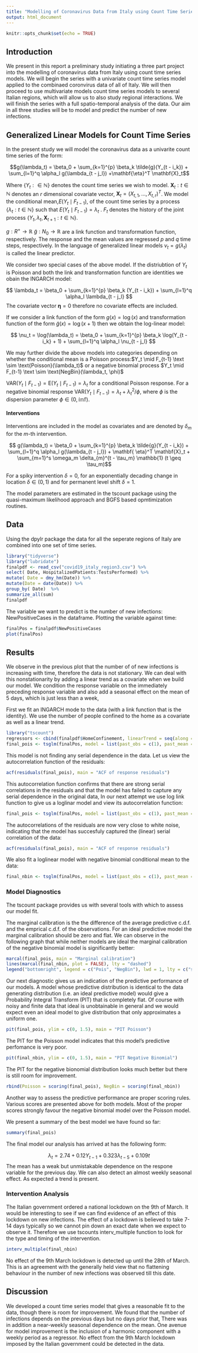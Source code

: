 ```yaml
---
title: "Modelling of Coronavirus Data from Italy using Count Time Series Models"
output: html_document
---
```


```r
knitr::opts_chunk$set(echo = TRUE)
```

## Introduction

We present in this report a preliminary study  initiating a three part project into the modelling of  coronavirus data from Italy using count time series models. We will begin the series  with a univariate count time series model applied to the combinaed coronvirus data of all of Italy. We will then proceed to use multivariate models count time series models to several Italian regions, which will allow us to also study regional interactions. We will finish the series with a full spatio-temporal analysis of the data. Our aim in all three studies will be to model and predict the number of new infections.



## Generalized Linear Models for Count Time Series

In the present study we will model the coronavirus data as a univarite count time series of the form:


$$g(\lambda_t) = \beta_0 + \sum_{k=1}^{p} \beta_k \tilde{g}(Y_{t - i_k}) + \sum_{l=1}^q \alpha_l g(\lambda_{t - j_l}) +\mathbf{\eta}^T \mathbf{X}_t$$

Where $\{Y_t: \in \mathbb{N} \}$ denotes the count time series we wish to model.  $\mathbf{X}_t: t \in \mathbb{N}$ denotes an $r$ dimensional covariate vector, $\mathbf{X}_t = ( X_{t,1}, ..., X_{{t,r}} )^T$. We model the conditional mean,$E(Y_t \mid F_{t-1})$,  of the count time series by a process 
$\{\lambda_t : t \in \mathbb{N} \}$ such that $E(Y_t \mid F_{t-1}) = \lambda_t$ . $F_t$ denotes the history of the joint process $\{Y_t, \lambda_t, \mathbf{X}_{t+1} :t \in \mathbb{N} \}$.

$g : R^+ \rightarrow \mathbb{R}$  $\tilde{g}: N_0 \rightarrow \mathbb{R}$ are a link function and transformation function, respectively. The response and the mean values are regressed $p$ and $q$ time steps, respectively. In the language of generalized linear models $\nu_t = g(\lambda_t)$ is called the linear predictor.

We consider two special cases of the above model. If the distriubtion of $Y_t$ is Poisson and both the link and transformation function are identities we obain the INGARCH model:

$$ \lambda_t = \beta_0 + \sum_{k=1}^{p} \beta_k (Y_{t - i_k}) + \sum_{l=1}^q \alpha_l \lambda_{t - j_l} $$
The covariate vector $\mathbf{\eta} = 0$ therefore no covariate effects are included.

If we consider a link function of the form $g(x) = \log (x)$ and transformation function of the form $\tilde{g}(x) = \log(x+1)$ then we obtain the log-linear model:


$$ \nu_t = \log(\lambda_t) = \beta_0 + \sum_{k=1}^{p} \beta_k \log(Y_{t - i_k} + 1) + \sum_{l=1}^q \alpha_l \nu_{t - j_l} $$

We may further divide the above models into categories depending on whether the conditional mean is a Poisson process:$Y_t \mid F_{t-1} \text \sim  \text{Poisson}(\lambda_t)$ or a negative binomial process $Y_t \mid F_{t-1} \text \sim  \text{NegBin}(\lambda_t, \phi)$

$\text{VAR}(Y_t \mid F_{t-1}) = \text{E}(Y_t \mid F_{t-1}) = \lambda_t$ for a conditional Poisson response. For a negative binomial response
$\text{VAR}(Y_t \mid F_{t-1}) = \lambda_t + \lambda_t^{2} / \phi$, where $\phi$ is the dispersion parameter $\phi \in (0, \mathbb{inf})$.

#### Interventions

Interventions are included in the model as covariates and are denoted by $\delta_m$ for the $m$-th intervention.

$$ g(\lambda_t) = \beta_0 + \sum_{k=1}^{p} \beta_k \tilde{g}(Y_{t - i_k}) + \sum_{l=1}^q \alpha_l g(\lambda_{t - j_l}) + \mathbf{ \eta}^T \mathbf{X}_t 
+ \sum_{m=1}^s \omega_m \delta_{m}^{t - \tau_m}    \mathbb{1} (t \geq \tau_m)$$

For a spiky intervention $\delta=0$, for an exponentially decading change in location $\delta \in (0,1)$ and for permanent level shift $\delta=1$.

The model parameters are estimated in the tscount package using the quasi-maximum likelihood approach and BGFS based opmtimization routines.

## Data

Using the dpylr package the data for all the seperate regions of Italy are combined into one set of time series. 

```r
library("tidyverse")
library("lubridate")
finalpdf <- read_csv("covid19_italy_region3.csv") %>%
select( Date, HospitalizedPatients:TestsPerformed) %>%
mutate( Date = dmy_hm(Date)) %>%
mutate(Date = date(Date)) %>%
group_by( Date)  %>%
summarize_all(sum)
finalpdf
```

The variable we want to predict is the number of new infections: NewPositiveCases in the dataframe. Plotting the variable against time:
```r
finalPos = finalpdf$NewPositiveCases
plot(finalPos)
```

## Results

We observe in the previous plot that the number of of new infections is increasing with time, therefore the data is not stationary. We can deal with this nonstationarity by adding a linear trend as a covariate when we build our model. We condition the response variable on the immediately preceding response variable and  also add a seasonal effect on the mean of 5 days, which is just less than a week,

First we fit an INGARCH mode to the data (with a link function that is the identity). We use the number of people confined to the home as a covariate as well as a linear trend.

```r
library("tscount")
regressors <- cbind(finalpdf$HomeConfinement, linearTrend = seq(along = finalPos))
final_pois <- tsglm(finalPos, model = list(past_obs = c(1), past_mean = 5), link= "identity", distr = "poisson", xreg = regressors)
```
This model is not finding any serial dependence in the data. Let us view the autocorrelation function of the residuals:

```r
acf(residuals(final_pois), main = "ACF of response residuals")
```

This autocorrelation function confirms that there are strong serial correlations in the residuals and that the model has failed to capture any serial dependence in the original data, In our next attempt we use log link function to give us a loglinar model and view its autocorrelation function:

```r

final_pois <- tsglm(finalPos, model = list(past_obs = c(1), past_mean = 5), link= "log", distr = "poisson", xreg = regressors)
```


The autocorrelations of the residuals are now very close to white noise, indicating that the model has succesfuly captured the (linear) serial correlation of the data:


```r
acf(residuals(final_pois), main = "ACF of response residuals")
```

We also fit a loglinear model with negative binomial conditional mean to the data:

```r

final_nbin <- tsglm(finalPos, model = list(past_obs = c(1), past_mean = 5), link = "log", distr = "nbinom", xreg = regressors)
```

### Model Diagnostics
The tscount package provides us with several tools with which to assess our model fit.

The marginal calibration is the the difference of the average predictive c.d.f. and the emprical c.d.f. of the observations. For an ideal predictive model the marginal calibration should be zero and flat. We can observe in the following graph that while neither models are ideal the marginal calibration of the negative binomial model is significantly better:

```r
marcal(final_pois, main = "Marginal calibration")
lines(marcal(final_nbin, plot = FALSE), lty = "dashed")                                  
legend("bottomright", legend = c("Pois", "NegBin"), lwd = 1, lty = c("solid", "dashed"))
```

Our next diagnostic gives us  an indication of the predictive performance of our models. A model whose predictive distribution is identical to the data generating distribution (i.e. an ideal predictive model) would give a Probability Integral Transform (PIT) that is completely flat. Of course with noisy and finite data that ideal is unobtainable in general and we would expect even an ideal model to give distribution that only  approximates a uniform one.

```r
pit(final_pois, ylim = c(0, 1.5), main = "PIT Poisson")

```
The PIT for the Poisson model indicates that this model's predictive perfomance is very poor.
```r
pit(final_nbin, ylim = c(0, 1.5), main = "PIT Negative Binomial")

```

The PIT for the negative bionomial distribution looks much better but there is still room for improvement. 


```r
rbind(Poisson = scoring(final_pois), NegBin = scoring(final_nbin))
```

Another way to assess the predictive performance are proper scoring rules. Various scores are presented above for both models. Most of the proper scores strongly favour the negative binomial model over the Poisson model.


We present a summary of the best model we have found so far:
```r
summary(final_pois)

```

The final model our analysis has arrived at has the following form:

$$ \lambda_t = 2.74 + 0.12 Y_{t-1} + 0.323 \lambda_{t-5}  + 0.109t$$ 
The mean has a weak but unmistakable dependence on the respone variable for the previous day. We can also detect an almost weekly seasonal effect. As expected a trend is present. 

### Intervention Analysis

The Italian government ordered a national lockdown  on the 9th of March. It would be interesting to see if we can find evidence of an effect of this lockdown on new infections. The effect of a lockdown is believed to take 7-14 days typically so we cannot pin down an exact date when we expect to observe it. Therefore we use tscounts interv_multiple function to look for the type and timing of the intervention.
```r
interv_multiple(final_nbin)

```

No effect of the 9th March lockdown is detected up until the 28th of March. This is an agreement with the generally held view that no flattening behaviour in the number of new infections was observed till this date.
  

## Discussion

We developed a count time series model that gives a reasonable fit to the data, though there is room for improvement. We found that the number of infections depends on the previous days but no days prior that, There was in addition a near-weekly seasonal dependence on the mean.  One avenue for model improvement is the inclusion of a harmonic component with a weekly period as a regressor. No effect from the 9th March lockdown imposed by the Italian government could be detected in the data.



